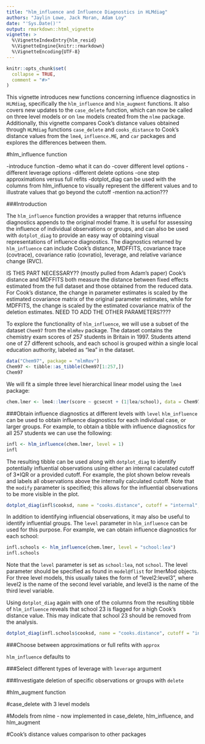 ```yaml
---
title: "hlm_influence and Influence Diagnostics in HLMdiag"
authors: "Jaylin Lowe, Jack Moran, Adam Loy"
date: "'Sys.Date()'"
output: rmarkdown::html_vignette
vignette: >
  %\VignetteIndexEntry{hlm_resid}
  %\VignetteEngine{knitr::rmarkdown}
  %\VignetteEncoding{UTF-8}
---
```

```r
knitr::opts_chunk$set(
  collapse = TRUE,
  comment = "#>"
)
```

This vignette introduces new functions concerning influence diagnostics in `HLMdiag`, specifically the `hlm_influence` and `hlm_augment` functions. It also covers new updates to the `case_delete` function, which can now be called on three level models or on `lme` models created from the `nlme` package. Additionally, this vignette compares Cook's distance values obtained through `HLMdiag` functions `case_delete` and `cooks_distance` to Cook's distance values from the `lme4`, `influence.ME`, and `car` packages and explores the differences between them. 

#hlm_influence function 

-introduce function 
-demo what it can do 
-cover different level options
-different leverage options
-different delete options
-one step approximations versus full refits 
-dotplot_diag can be used with the columns from hlm_influence to visually represent the different values and to illustrate 
values that go beyond the cutoff 
-mention na.action??? 

###Introduction 

The `hlm_influence` function provides a wrapper that returns influence diagnostics appends to the original model frame. It is useful for assessing the influence of individual observations or groups, and can also be used with `dotplot_diag` to provide an easy way of obtaining visual representations of influence diagnostics. The diagnostics returned by `hlm_influence` can include Cook's distance, MDFFITS, covariance trace (covtrace), covariance ratio (covratio), leverage, and relative variance change (RVC). 

IS THIS PART NECESSARY?? (mostly pulled from Adam's paper)
Cook's distance and MDFFITS both measure the distance between fixed effects estimated from the full dataset and those obtained from the reduced data. For Cook's distance, the change in parameter estimates is scaled by the estimated covariance matrix of the original parameter estimates, while for MDFFITS, the change is scaled by the estimated covariance matrix of the deletion estimates. NEED TO ADD THE OTHER PARAMETERS???? 

To explore the functionality of `hlm_influence`, we will use a subset of the dataset `Chem97` from the `mlmRev` package. The dataset contains the chemistry exam scores of 257 students in Britain in 1997. Students attend one of 27 different schools, and each school is grouped within a single local education authority, labeled as "lea" in the dataset. 
```r
data("Chem97", package = "mlmRev")
Chem97 <- tibble::as_tibble(Chem97[1:257,])
Chem97
```

We will fit a simple three level hierarchical linear model using the `lme4` package: 
```r
chem.lmer <- lme4::lmer(score ~ gcsecnt + (1|lea/school), data = Chem97)
```

###Obtain influence diagnostics at different levels with `level`
`hlm_influence` can be used to obtain influence diagnostics for each individual case, or larger groups. For example, to obtain a tibble with influence diagnostics for all 257 students we can use the following:
```r
infl <- hlm_influence(chem.lmer, level = 1)
infl
```

The resulting tibble can be used along with `dotplot_diag` to identify potentially influential observations using either an internal caculated cutoff of 3*IQR or a provided cutoff. For example, the plot shown below reveals and labels all observations above the internally calculated cutoff. Note that the `modify` parameter is specified; this allows for the influential observations to be more visible in the plot. 
```r
dotplot_diag(infl$cooksd, name = "cooks.distance", cutoff = "internal", modify = "dotplot")
```

In addition to identifying influencial observations, it may also be useful to identify influential groups. The `level` parameter in `hlm_influence` can be used for this purpose. For example, we can obtain influence diagnostics for each school:
```r
infl.schools <- hlm_influence(chem.lmer, level = "school:lea")
infl.schools
```
Note that the `level` parameter is set as `school:lea`, not `school`. The level parameter should be specified as found in `model@flist` for lmerMod objects. For three level models, this usually takes the form of "level2:level3", where level2 is the name of the second level variable, and level3 is the name of the third level variable. 

Using `dotplot_diag` again with one of the columns from the resulting tibble of `hlm_influence` reveals that school 23 is flagged for a high Cook's distance value. This may indicate that school 23 should be removed from the analysis. 
```r
dotplot_diag(infl.schools$cooksd, name = "cooks.distance", cutoff = "internal")
```

###Choose between approximations or full refits with `approx`

`hlm_influence` defaults to 

###Select different types of leverage with `leverage` argument

###Investigate deletion of specific observations or groups with `delete`

#hlm_augment function 

#case_delete with 3 level models 

#Models from nlme - now implemented in case_delete, hlm_influence, and hlm_augment

#Cook's distance values comparison to other packages 
